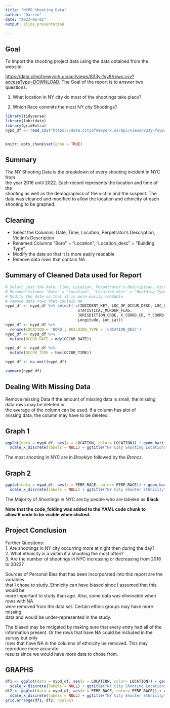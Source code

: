 ```yaml
---
title: "NYPD Shooting Data"
author: "Darren"
date: "2023-06-02"
output: slidy_presentation

---
```


## Goal

To Import the shooting project data using the data obtained from the website:

<https://data.cityofnewyork.us/api/views/833y-fsy8/rows.csv?accessType=DOWNLOAD>. The Goal of the report is to answer two questions.

1.  What location in NY city do most of the shootings take place?

2.  Which Race commits the most NY city Shootings?

```r

library(tidyverse)
library(lubridate)
library(gridExtra)
nypd_df <- read_csv("https://data.cityofnewyork.us/api/views/833y-fsy8/rows.csv?accessType=DOWNLOAD")


knitr::opts_chunk$set(echo = TRUE)
```

## Summary

The NY Shooting Data is the breakdown of every shooting incident in NYC from\
the year 2016 until 2022. Each record represents the location and time of the\
shooting as well as the demographics of the victim and the suspect. The data was cleaned and modified to allow the location and ethnicity of each shooting to be graphed.

## Cleaning

-   Select the Columns; Date, Time, Location, Perpetrator's Description, Victim's Description
-   Renamed Columns "Boro" = "Location", "Location_desc" = "Building Type"
-   Modify the date so that it is more easily readable
-   Remove data rows that contain NA.

## Summary of Cleaned Data used for Report

```r
# Select just the Date, Time, Location, Perpetrator's Description, Victim's Description
# Renamed Columns "Boro" = "Location", "Location_desc" = "Building Type"
# Modify the date so that it is more easily readable
# remove data rows that contain NA.
nypd_df <- nypd_df %>% select(-c(INCIDENT_KEY, LOC_OF_OCCUR_DESC, LOC_CLASSFCTN_DESC, PRECINCT, 
                                STATISTICAL_MURDER_FLAG, 
                                JURISDICTION_CODE, X_COORD_CD, Y_COORD_CD, Latitude,
                                Longitude, Lon_Lat))
nypd_df <- nypd_df %>% 
  rename(LOCATION = 'BORO', BUILDING_TYPE = 'LOCATION_DESC')
nypd_df <- nypd_df %>%
  mutate(OCCUR_DATE = mdy(OCCUR_DATE))

nypd_df <- nypd_df %>%
  mutate(OCCUR_TIME = hms(OCCUR_TIME))

nypd_df <- na.omit(nypd_df)
```

```r
summary(nypd_df)
```

## Dealing With Missing Data

Remove missing Data If the amount of missing data is small, the missing data rows may be deleted or\
the average of the column can be used. If a column has alot of\
missing data, the column may have to be deleted.

## Graph 1

```r

ggplot(data = nypd_df, aes(x = LOCATION, color= LOCATION)) + geom_bar(fill='white') +
  scale_x_discrete(labels = NULL) + ggtitle("NY City Shooting Locations")
```

The most shooting in NYC are in *Brooklyn* followed by the *Broncs*.

## Graph 2

```r
ggplot(data = nypd_df, aes(x = PERP_RACE, color= PERP_RACE)) + geom_bar(fill='white') +
  scale_x_discrete(labels = NULL) + ggtitle("NY City Shooter Ethnicity")
```

The Majority of Shootings in NYC are by people who are labeled as **Black**.

**Note that the code_folding was added to the YAML code chunk to\
allow R code to be visible when clicked.**

## Project Conclusion

Further Questions:\
1. Are shootings in NY city occurring more at night then during the day?\
2. What ethnicity is a victim if a shooting the most often?\
3. Are the number of shootings in NYC increasing or decreasing from 2016 to 2022?

Sources of Personal Bias that has been incorporated into this report are the variables\
that I chose to study. Ethnicity can have biased since I assumed that this would be\
more important to study than age. Also, some data was eliminated when rows with NA\
were removed from the data set. Certain ethnic groups may have more missing\
data and would be under-represented in the study.

The biased may be mitigated by making sure that every entry had all of the\
information present. Or the rows that have NA could be included in the survey but only\
rows that have NA in the columns of ethnicity be removed. This may reproduce more accurate\
results since we would have more data to chose from.

## GRAPHS


```r
df1 <- ggplot(data = nypd_df, aes(x = LOCATION, color= LOCATION)) + geom_bar(fill='white') +
  scale_x_discrete(labels = NULL) + ggtitle("NY City Shooting Locations")
df2 <- ggplot(data = nypd_df, aes(x = PERP_RACE, color= PERP_RACE)) + geom_bar(fill='white') +
  scale_x_discrete(labels = NULL) + ggtitle("NY City Shooter Ethnicity")
grid.arrange(df1, df2, ncol=2)
```